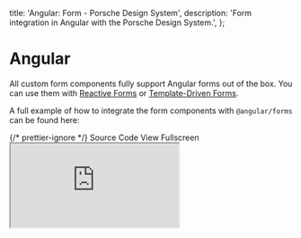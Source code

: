 
  title: 'Angular: Form - Porsche Design System',
  description: 'Form integration in Angular with the Porsche Design System.',
};

# Angular

All custom form components fully support Angular forms out of the box. You can use them with
[Reactive Forms](https://angular.dev/guide/forms/reactive-forms) or
[Template-Driven Forms](https://angular.dev/guide/forms/template-driven-forms).

A full example of how to integrate the form components with `@angular/forms` can be found here:

<div className="flex flex-wrap gap-static-md mt-fluid-lg">
  <PLinkPure icon="external">
    {/* prettier-ignore */}
    <Link href="https://github.com/porsche-design-system/examples/tree/main/frameworks/angular">Source Code</Link>
  </PLinkPure>
  <PLinkPure icon="external">
    <Link href="https://porsche-design-system.github.io/examples/angular">View Fullscreen</Link>
  </PLinkPure>
</div>

<iframe
  className="my-fluid-md w-full aspect-3/2 rounded-lg shadow-high"
  title="Angular: Demo application"
  src="https://porsche-design-system.github.io/examples/angular"
/>

